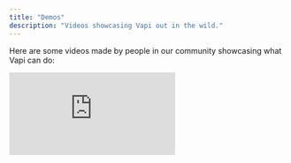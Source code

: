 ```yaml
---
title: "Demos"
description: "Videos showcasing Vapi out in the wild."
---
```


Here are some videos made by people in our community showcasing what Vapi can do:


<div class="video-grid">
    <iframe
        src="https://www.youtube.com/embed/H6qym392wFg?si=GC2anHDMMbPcG7xF"
        title="YouTube video player"
        frameborder="0"
        allow="accelerometer; autoplay; clipboard-write; encrypted-media; gyroscope; picture-in-picture; web-share"
        referrerpolicy="strict-origin-when-cross-origin"
        allowfullscreen
    />
</div>

## Send Us Your Video

Have a video showcasing Vapi that you want us to feature? Let us know:

<CardGroup cols={2}>
    <Card
        title="Send Us Your Video"
        icon="video-arrow-up-right"
        iconType="solid"
        href="mailto:support@vapi.ai"
    >
        Send us your video showcasing what Vapi can do, we'd like to feature it.
    </Card>
</CardGroup>
